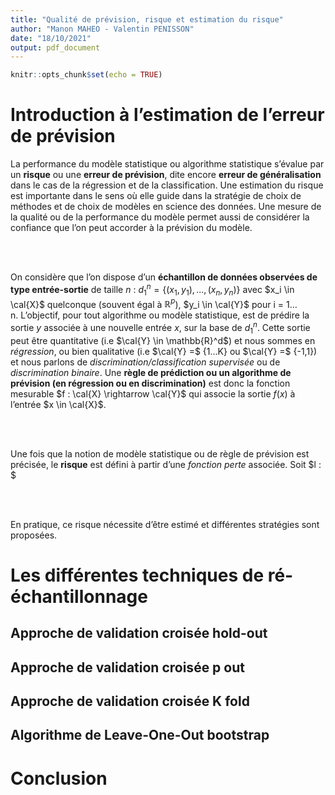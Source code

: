 ```yaml
---
title: "Qualité de prévision, risque et estimation du risque"
author: "Manon MAHEO - Valentin PENISSON"
date: "18/10/2021"
output: pdf_document
---
```


```r
knitr::opts_chunk$set(echo = TRUE)
```

\begin{center}
 \rule{0.5\linewidth}{2pt}
 \end{center}

# Introduction à l'estimation de l'erreur de prévision

La performance du modèle statistique ou algorithme statistique s'évalue par un **risque** ou une **erreur de prévision**, dite encore **erreur de généralisation** dans le cas de la régression et de la classification. Une estimation du risque est importante dans le sens où elle guide dans la stratégie de choix de méthodes et de choix de modèles en science des données. Une mesure de la qualité ou de la performance du modèle permet aussi de considérer la confiance que l'on peut accorder à la prévision du modèle. 

<br><br>

On considère que l'on dispose d'un **échantillon de données observées de type entrée-sortie** de taille $n$ : $d^n_1 = \left\{(x_1,y_1),...,(x_n,y_n)\right\}$ avec $x_i \in \cal{X}$ quelconque (souvent égal à $\mathbb{R}^p$), $y_i \in \cal{Y}$ pour i = 1...n. L'objectif, pour tout algorithme ou modèle statistique, est de prédire la sortie $y$ associée à une nouvelle entrée $x$, sur la base de $d^n_1$. Cette sortie peut être quantitative (i.e $\cal{Y} \in \mathbb{R}^d$) et nous sommes en *régression*, ou bien qualitative (i.e $\cal{Y} =$ {1...K} ou $\cal{Y} =$ {-1,1}) et nous parlons de *discrimination/classification supervisée* ou de *discrimination binaire*. Une **règle de prédiction ou un algorithme de prévision (en régression ou en discrimination)** est donc la fonction mesurable $f : \cal{X} \rightarrow \cal{Y}$ qui associe la sortie $f(x)$ à l’entrée $x \in \cal{X}$.

<br><br>

Une fois que la notion de modèle statistique ou de règle de prévision est précisée, le **risque** est défini à partir d'une *fonction perte* associée. Soit $l : \cal{Y} \times \cal{Y} \rightarrow  $




<br><br>

En pratique, ce risque nécessite d'être estimé et différentes stratégies sont proposées.

# Les différentes techniques de ré-échantillonnage

## Approche de validation croisée hold-out

## Approche de validation croisée p out

## Approche de validation croisée K fold

## Algorithme de Leave-One-Out bootstrap

# Conclusion